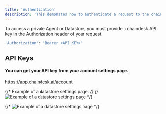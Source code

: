 ```yaml
---
title: 'Authentication'
description: 'This demonstes how to authenticate a request to the chaindesk API.'
---
```


To access a private Agent or Datastore, you must provide a chaindesk API key in the Authorization header of your request.

```bash
'Authorization': 'Bearer <API_KEY>'
```

## API Keys

#### You can get your API key from your account settings page.

https://app.chaindesk.ai/account

{/* Example of a datastore settings page. */}
{/* ![Example of a datastore settings page](/images/datastore-settings-header.png) */}

{/* ![Example of a datastore settings page](/images/datastore-api-key.png) */}
